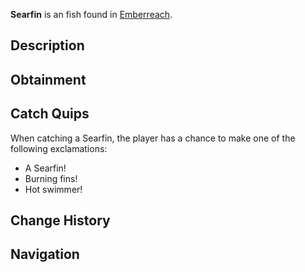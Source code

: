 {{FishInfobox
|image          = Searfin.png
|rarity         = Unusual
|sea            = Second Sea
|location       = [[Emberreach]]
|sublocation    = 
|sources        = Fishing Rod
|radar_location = 
|prog_speed     = -9
|xp             = 78
|weather        = Clear
|time           = Day
|season         = Summer
|bait           = Coal
|base_weight    = 630
|base_value     = 168
|weight_range   = 378
|base_chance    = 74
|base_resil     = 43
}}
'''Searfin''' is an {{Rarity|Unusual}} fish found in [[Emberreach]].

== Description ==
{{Description|A sleek fish, its fins shimmering with the heat of scorched tides.|Bestiary Entry}}

== Obtainment ==
{{Description|It glides where the sun ignites the stillness.|Bestiary Hint}}
{{Fish Availability|
Emberreach/Volcano
|top_rods      = 
Free Spirit Rod\262812.86\18391.5;
Trident Rod\259743.73\31476.3;
Leviathan's Fang Rod\256072.97\32867.84;
Azure Of Lagoon\230121.99\17589.04;
Astralhook Rod\212131.15\0;
Egg Rod\202264.98\24690.24;
Nocturnal Rod\122156.2\122156.2;
Fang of the Eclipse\210358.48\26554.74;
Merchant Rod\197091.23\26356.1;
Scurvy Rod\154110.49\19365.2;
Haunted Rod\149728.37\18814.55;
Blazebringer Rod\197180.93\25308.84;
Verdant Shear Rod\196320.73\24268.8;
No-Life Rod\193033.88\23723.62;
Seraphic Rod\173772.46\21058.12;
Ethereal Prism Rod\171547.65\13177.98;
Challenger's Rod\166873.96\20467.69;
Rod Of The Forgotten Fang\164227.9\19926.06;
Depthseeker Rod\163128.76\20441.45;
Rod Of The Exalted One\160852.12\19884.24;
Avalanche Rod\158496.59\19862.46;
Rod Of The Depths\157912.85\19238.6;
Volcanic Rod\157871.45\19540.63;
Zeus Rod\157012.19\19434.28;
Steady Rod\130828.18\16352.29
|recommended   = Free Spirit Rod
}}

== Catch Quips ==
When catching a Searfin, the player has a chance to make one of the following exclamations:
* A Searfin!
* Burning fins!
* Hot swimmer!

== Change History ==
{{Change History|{{subst:Current Version}}}}

== Navigation ==
{{Fish Navbox|Emberreach}}